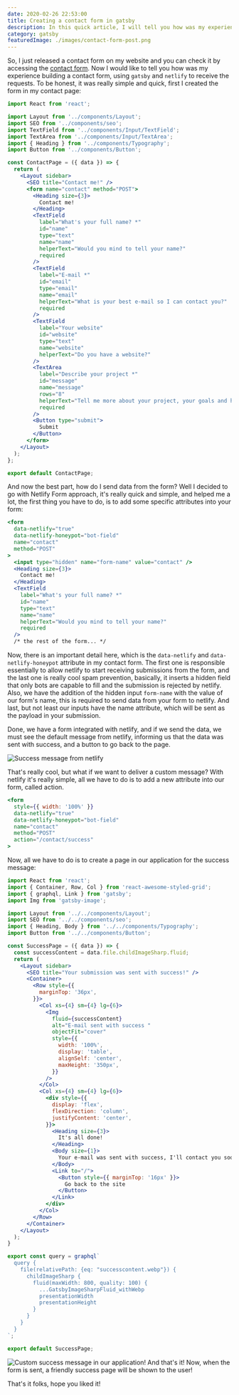 ```yaml
---
date: 2020-02-26 22:53:00
title: Creating a contact form in gatsby
description: In this quick article, I will tell you how was my experience building a form with gatsby + netlify
category: gatsby
featuredImage: ./images/contact-form-post.png
---
```


So, I just released a contact form on my website and you can check it by accessing the [contact form](https://www.fabiotetsuo.com/contact).
Now I would like to tell you how was my experience building a contact form, using `gatsby` and `netlify` to receive the requests.
To be honest, it was really simple and quick, first I created the form in my contact page:

```jsx
import React from 'react';

import Layout from '../components/Layout';
import SEO from '../components/seo';
import TextField from '../components/Input/TextField';
import TextArea from '../components/Input/TextArea';
import { Heading } from '../components/Typography';
import Button from '../components/Button';

const ContactPage = ({ data }) => {
  return (
    <Layout sidebar>
      <SEO title="Contact me!" />
      <form name="contact" method="POST">
        <Heading size={3}>
          Contact me!
        </Heading>
        <TextField
          label="What's your full name? *"
          id="name"
          type="text"
          name="name"
          helperText="Would you mind to tell your name?"
          required
        />
        <TextField
          label="E-mail *"
          id="email"
          type="email"
          name="email"
          helperText="What is your best e-mail so I can contact you?"
          required
        />
        <TextField
          label="Your website"
          id="website"
          type="text"
          name="website"
          helperText="Do you have a website?"
        />
        <TextArea
          label="Describe your project *"
          id="message"
          name="message"
          rows="8"
          helperText="Tell me more about your project, your goals and how can I help you."
          required
        />
        <Button type="submit">
          Submit
        </Button>
      </form>
    </Layout>
  );
};

export default ContactPage;

```
And now the best part, how do I send data from the form?
Well I decided to go with Netlify Form approach, it's really quick and simple, and helped me a lot, the first thing you have to do, is to add some specific attributes into your form:

```jsx
<form
  data-netlify="true"
  data-netlify-honeypot="bot-field"
  name="contact"
  method="POST"
>
  <input type="hidden" name="form-name" value="contact" />
  <Heading size={3}>
    Contact me!
  </Heading>
  <TextField
    label="What's your full name? *"
    id="name"
    type="text"
    name="name"
    helperText="Would you mind to tell your name?"
    required
  />
  /* the rest of the form... */
```
Now, there is an important detail here, which is the `data-netlify` and `data-netlify-honeypot` attribute in my contact form. The first one is responsible essentially to allow netlify to start receiving submissions from the form, and the last one is really cool spam prevention, basically, it inserts a hidden field that only bots are capable to fill and the submission is rejected by netlify.
Also, we have the addition of the hidden input `form-name` with the value of our form's name, this is required to send data from your form to netlify.
And last, but not least our inputs have the name attribute, which will be sent as the payload in your submission.

Done, we have a form integrated with netlify, and if we send the data, we must see the default message from netlify, informing us that the data was sent with success, and a button to go back to the page.

![Success message from netlify](./images/netlify-success-message.jpeg)

That's really cool, but what if we want to deliver a custom message?
With netlify it's really simple, all we have to do is to add a new attribute into our form, called action.

```jsx
<form
  style={{ width: '100%' }}
  data-netlify="true"
  data-netlify-honeypot="bot-field"
  name="contact"
  method="POST"
  action="/contact/success"
>
```
Now, all we have to do is to create a page in our application for the success message:

```jsx
import React from 'react';
import { Container, Row, Col } from 'react-awesome-styled-grid';
import { graphql, Link } from 'gatsby';
import Img from 'gatsby-image';

import Layout from '../../components/Layout';
import SEO from '../../components/seo';
import { Heading, Body } from '../../components/Typography';
import Button from '../../components/Button';

const SuccessPage = ({ data }) => {
  const successContent = data.file.childImageSharp.fluid;
  return (
    <Layout sidebar>
      <SEO title="Your submission was sent with success!" />
      <Container>
        <Row style={{
          marginTop: '36px',
        }}>
          <Col xs={4} sm={4} lg={6}>
            <Img
              fluid={successContent}
              alt="E-mail sent with success "
              objectFit="cover"
              style={{
                width: '100%',
                display: 'table',
                alignSelf: 'center',
                maxHeight: '350px',
              }}
            />
          </Col>
          <Col xs={4} sm={4} lg={6}>
            <div style={{
              display: 'flex',
              flexDirection: 'column',
              justifyContent: 'center',
            }}>
              <Heading size={3}>
                It's all done!
              </Heading>
              <Body size={1}>
                Your e-mail was sent with success, I'll contact you soon.
              </Body>
              <Link to="/">
                <Button style={{ marginTop: '16px' }}>
                  Go back to the site
                </Button>
              </Link>
            </div>
          </Col>
        </Row>
      </Container>
    </Layout>
  );
}

export const query = graphql`
  query {
    file(relativePath: {eq: "successcontent.webp"}) {
      childImageSharp {
        fluid(maxWidth: 800, quality: 100) {
          ...GatsbyImageSharpFluid_withWebp
          presentationWidth
          presentationHeight
        }
      }
    }
  }
`;

export default SuccessPage;

```
![Custom success message in our application!](./images/custom-success-message.png)
And that's it! Now, when the form is sent, a friendly success page will be shown to the user!

That's it folks, hope you liked it!